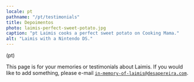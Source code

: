 ```yaml
---
locale: pt
pathname: "/pt/testimonials"
title: Depoimentos
photo: laimis-perfect-sweet-potato.jpg
caption: "pt Laimis cooks a perfect sweet potato on Cooking Mama."
alt: "Laimis with a Nintendo DS."
---
```


(pt)

This page is for your memories or testimonials about Laimis. If you would like
to add something, please e-mail <code>in-memory-of-laimis@desapereira.com</code>.


